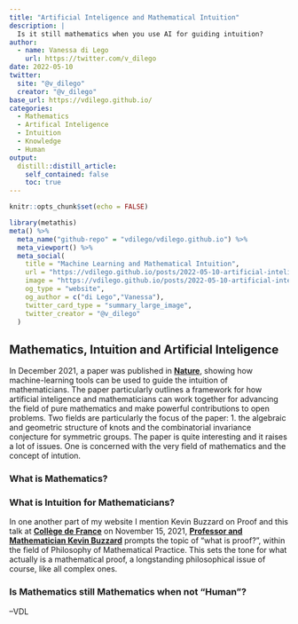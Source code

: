 ```yaml
---
title: "Artificial Inteligence and Mathematical Intuition"
description: |
  Is it still mathematics when you use AI for guiding intuition?
author:
  - name: Vanessa di Lego
    url: https://twitter.com/v_dilego
date: 2022-05-10
twitter:
  site: "@v_dilego"
  creator: "@v_dilego"
base_url: https://vdilego.github.io/
categories:
  - Mathematics
  - Artifical Inteligence
  - Intuition
  - Knowledge
  - Human
output:
  distill::distill_article:
    self_contained: false
    toc: true
---
```


```r
knitr::opts_chunk$set(echo = FALSE)
```

```r
library(metathis)
meta() %>%
  meta_name("github-repo" = "vdilego/vdilego.github.io") %>%
  meta_viewport() %>%
  meta_social(
    title = "Machine Learning and Mathematical Intuition",
    url = "https://vdilego.github.io/posts/2022-05-10-artificial-inteligence-and-mathematical-intuition/",
    image = "https://vdilego.github.io/posts/2022-05-10-artificial-inteligence-and-mathematical-intuition/knot.jpeg",
    og_type = "website",
    og_author = c("di Lego","Vanessa"),
    twitter_card_type = "summary_large_image",
    twitter_creator = "@v_dilego"
  )
```


## Mathematics, Intuition and Artificial Inteligence 

In December 2021, a paper was published in [**Nature**](https://www.nature.com/articles/s41586-021-04086-x), showing how machine-learning tools can be used to guide the intuition of mathematicians. The paper particularly outlines a framework for how artificial inteligence and mathematicians can work together for advancing the field of pure mathematics and make powerful contributions to open problems. Two fields are particularly the focus of the paper: 1. the algebraic and geometric structure of knots and the combinatorial invariance conjecture for symmetric groups. The paper is quite interesting and it raises a lot of issues. One is concerned with the very field of mathematics and the concept of intution. 

### What is Mathematics?

### What is Intuition for Mathematicians?

In one another part of my website I mention Kevin Buzzard on Proof and this talk at [**Collège de France**](https://www.college-de-france.fr/site/timothy-gowers/seminar-2021-11-15-14h00.htm) on November 15, 2021, [**Professor and Mathematician Kevin Buzzard**](https://www.imperial.ac.uk/people/k.buzzard) prompts the topic of "what is proof?", within the field of Philosophy of Mathematical Practice. This sets the tone for what actually is a mathematical proof, a longstanding philosophical issue of course, like all complex ones. 

### Is Mathematics still Mathematics when not "Human"?



--VDL




